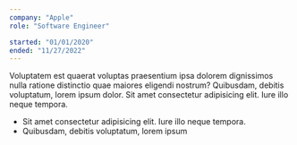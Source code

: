 ```yaml
---
company: "Apple"
role: "Software Engineer"

started: "01/01/2020"
ended: "11/27/2022"
---
```


Voluptatem est quaerat voluptas praesentium ipsa dolorem dignissimos nulla ratione distinctio quae maiores eligendi nostrum? Quibusdam, debitis voluptatum, lorem ipsum dolor. Sit amet consectetur adipisicing elit. Iure illo neque tempora.

- Sit amet consectetur adipisicing elit. Iure illo neque tempora.
- Quibusdam, debitis voluptatum, lorem ipsum
